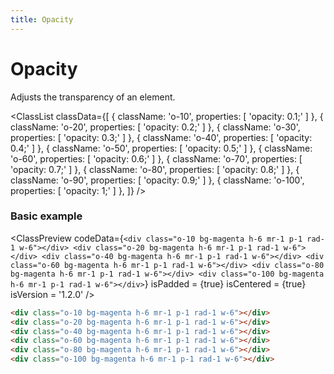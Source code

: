 ```yaml
---
title: Opacity
---
```



# Opacity

Adjusts the transparency of an element.

<ClassList
  classData={[
    {
      className: 'o-10',
      properties: [
        'opacity: 0.1;'
      ]
    },
    {
      className: 'o-20',
      properties: [
        'opacity: 0.2;'
      ]
    },
    {
      className: 'o-30',
      properties: [
        'opacity: 0.3;'
      ]
    },
    {
      className: 'o-40',
      properties: [
        'opacity: 0.4;'
      ]
    },
    {
      className: 'o-50',
      properties: [
        'opacity: 0.5;'
      ]
    },
    {
      className: 'o-60',
      properties: [
        'opacity: 0.6;'
      ]
    },
    {
      className: 'o-70',
      properties: [
        'opacity: 0.7;'
      ]
    },
    {
      className: 'o-80',
      properties: [
        'opacity: 0.8;'
      ]
    },
    {
      className: 'o-90',
      properties: [
        'opacity: 0.9;'
      ]
    },
    {
      className: 'o-100',
      properties: [
        'opacity: 1;'
      ]
    },
  ]}
/>

### Basic example

<ClassPreview
  codeData={`
    <div class="o-10 bg-magenta h-6 mr-1 p-1 rad-1 w-6"></div>
    <div class="o-20 bg-magenta h-6 mr-1 p-1 rad-1 w-6"></div>
    <div class="o-40 bg-magenta h-6 mr-1 p-1 rad-1 w-6"></div>
    <div class="o-60 bg-magenta h-6 mr-1 p-1 rad-1 w-6"></div>
    <div class="o-80 bg-magenta h-6 mr-1 p-1 rad-1 w-6"></div>
    <div class="o-100 bg-magenta h-6 mr-1 p-1 rad-1 w-6"></div>
  `}
  isPadded = {true}
  isCentered = {true}
  isVersion = '1.2.0'
/>

```html
<div class="o-10 bg-magenta h-6 mr-1 p-1 rad-1 w-6"></div>
<div class="o-20 bg-magenta h-6 mr-1 p-1 rad-1 w-6"></div>
<div class="o-40 bg-magenta h-6 mr-1 p-1 rad-1 w-6"></div>
<div class="o-60 bg-magenta h-6 mr-1 p-1 rad-1 w-6"></div>
<div class="o-80 bg-magenta h-6 mr-1 p-1 rad-1 w-6"></div>
<div class="o-100 bg-magenta h-6 mr-1 p-1 rad-1 w-6"></div>
```